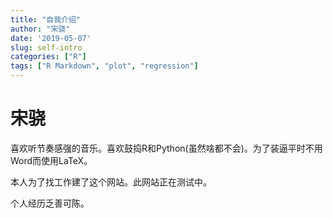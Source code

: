 ```yaml
---
title: "自我介绍"
author: "宋骁"
date: '2019-05-07'
slug: self-intro
categories: ["R"]
tags: ["R Markdown", "plot", "regression"]
---
```


# 宋骁

喜欢听节奏感强的音乐。喜欢鼓捣R和Python(虽然啥都不会)。为了装逼平时不用Word而使用LaTeX。

本人为了找工作建了这个网站。此网站正在测试中。

个人经历乏善可陈。







